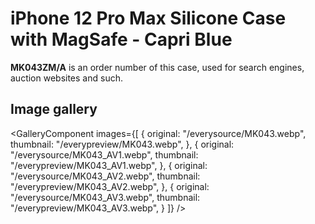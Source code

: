 
# iPhone 12 Pro Max Silicone Case with MagSafe - Capri Blue

<Callout type='info' emoji='👉🏻'>**MK043ZM/A** is an order number of this case, used for search engines, auction websites and such.</Callout>

## Image gallery

<GalleryComponent
    images={[
      {
        original: "/everysource/MK043.webp",
        thumbnail: "/everypreview/MK043.webp",
      },
      {
        original: "/everysource/MK043_AV1.webp",
        thumbnail: "/everypreview/MK043_AV1.webp",
      },
      {
        original: "/everysource/MK043_AV2.webp",
        thumbnail: "/everypreview/MK043_AV2.webp",
      },
      {
        original: "/everysource/MK043_AV3.webp",
        thumbnail: "/everypreview/MK043_AV3.webp",
      }
    ]}
  />
